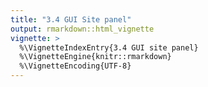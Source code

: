 ---
title: "3.4 GUI Site panel"
output: rmarkdown::html_vignette
vignette: >
  %\VignetteIndexEntry{3.4 GUI site panel}
  %\VignetteEngine{knitr::rmarkdown}
  %\VignetteEncoding{UTF-8}
---

